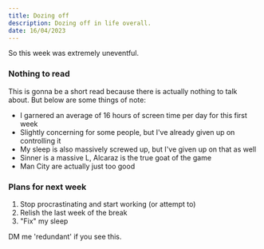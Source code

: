 ```yaml
---
title: Dozing off
description: Dozing off in life overall.
date: 16/04/2023
---
```


So this week was extremely uneventful.

### Nothing to read

This is gonna be a short read because there is actually nothing to talk about. But below are some things of note:

- I garnered an average of 16 hours of screen time per day for this first week
- Slightly concerning for some people, but I've already given up on controlling it
- My sleep is also massively screwed up, but I've given up on that as well
- Sinner is a massive L, Alcaraz is the true goat of the game
- Man City are actually just too good

### Plans for next week

1. Stop procrastinating and start working (or attempt to)
2. Relish the last week of the break
3. "Fix" my sleep

DM me 'redundant' if you see this.